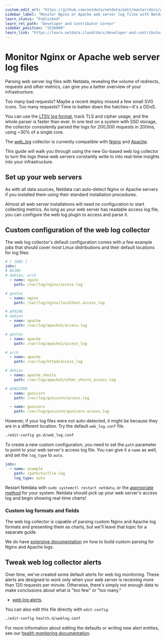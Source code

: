 ```yaml
---
custom_edit_url: "https://github.com/netdata/netdata/edit/master/docs/guides/collect-apache-nginx-web-logs.md"
sidebar_label: "Monitor Nginx or Apache web server log files with Netdata"
learn_status: "Published"
learn_rel_path: "Developer and Contributor Corner"
sidebar_position: "1536000"
learn_link: "https://learn.netdata.cloud/docs/developer-and-contributor-corner/monitor-nginx-or-apache-web-server-log-files-with-netdata"
---
```


# Monitor Nginx or Apache web server log files

Parsing web server log files with Netdata, revealing the volume of redirects, requests and other metrics, can give you a better overview of your infrastructure.

Too many bad requests? Maybe a recent deploy missed a few small SVG icons. Too many requests? Time to batten down the hatches—it's a DDoS.

You can use the [LTSV log format](http://ltsv.org/), track TLS and cipher usage, and the whole parser is faster than
ever. In one test on a system with SSD storage, the collector consistently parsed the logs for 200,000 requests in
200ms, using ~30% of a single core.

The [web_log](/docs/collecting-metrics/web-servers-and-web-proxies/web-server-log-files) collector is currently compatible
with [Nginx](https://nginx.org/en/) and [Apache](https://httpd.apache.org/).

This guide will walk you through using the new Go-based web log collector to turn the logs these web servers
constantly write to into real-time insights into your infrastructure.

## Set up your web servers

As with all data sources, Netdata can auto-detect Nginx or Apache servers if you installed them using their standard
installation procedures.

Almost all web server installations will need _no_ configuration to start collecting metrics. As long as your web server
has readable access log file, you can configure the web log plugin to access and parse it.

## Custom configuration of the web log collector

The web log collector's default configuration comes with a few example jobs that should cover most Linux distributions
and their default locations for log files:

```yaml
# [ JOBS ]
jobs:
# NGINX
# debian, arch
  - name: nginx
    path: /var/log/nginx/access.log

# gentoo
  - name: nginx
    path: /var/log/nginx/localhost.access_log

# APACHE
# debian
  - name: apache
    path: /var/log/apache2/access.log

# gentoo
  - name: apache
    path: /var/log/apache2/access_log

# arch
  - name: apache
    path: /var/log/httpd/access_log

# debian
  - name: apache_vhosts
    path: /var/log/apache2/other_vhosts_access.log

# GUNICORN
  - name: gunicorn
    path: /var/log/gunicorn/access.log

  - name: gunicorn
    path: /var/log/gunicorn/gunicorn-access.log
```

However, if your log files were not auto-detected, it might be because they are in a different location. Try the default
`web_log.conf` file.

```bash
./edit-config go.d/web_log.conf
```

To create a new custom configuration, you need to set the `path` parameter to point to your web server's access log
file. You can give it a `name` as well, and set the `log_type` to `auto`.

```yaml
jobs:
  - name: example
    path: /path/to/file.log
    log_type: auto
```

Restart Netdata with `sudo systemctl restart netdata`, or the [appropriate
method](/docs/netdata-agent/installation#maintaining-a-netdata-agent-installation) for your system. Netdata should pick up your web server's access log and
begin showing real-time charts!

### Custom log formats and fields

The web log collector is capable of parsing custom Nginx and Apache log formats and presenting them as charts, but we'll
leave that topic for a separate guide.

We do have [extensive
documentation](/docs/collecting-metrics/web-servers-and-web-proxies/web-server-log-files#custom-log-format) on how
to build custom parsing for Nginx and Apache logs.

## Tweak web log collector alerts

Over time, we've created some default alerts for web log monitoring. These alerts are designed to work only when your
web server is receiving more than 120 requests per minute. Otherwise, there's simply not enough data to make conclusions
about what is "too few" or "too many."

-   [web log alerts](https://raw.githubusercontent.com/netdata/netdata/master/src/health/health.d/web_log.conf).

You can also edit this file directly with `edit-config`:

```bash
./edit-config health.d/weblog.conf
```

For more information about editing the defaults or writing new alert entities, see our 
[health monitoring documentation](/docs/alerts-&-notifications).
